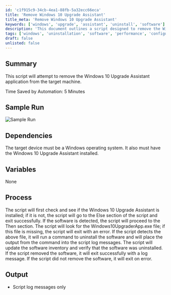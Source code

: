 ```yaml
---
id: 'c1f915c9-34cb-4ea1-88fb-5a32ecc66eca'
title: 'Remove Windows 10 Upgrade Assistant'
title_meta: 'Remove Windows 10 Upgrade Assistant'
keywords: ['windows', 'upgrade', 'assistant', 'uninstall', 'software']
description: 'This document outlines a script designed to remove the Windows 10 Upgrade Assistant application from a target machine, detailing the process, dependencies, and expected outcomes.'
tags: ['windows', 'uninstallation', 'software', 'performance', 'configuration']
draft: false
unlisted: false
---
```

## Summary

This script will attempt to remove the Windows 10 Upgrade Assistant application from the target machine.

Time Saved by Automation: 5 Minutes

## Sample Run

![Sample Run](../../../static/img/Windows---Uninstall-Win-10-Update-Assistant/image_1.png)

## Dependencies

The target device must be a Windows operating system. It also must have the Windows 10 Upgrade Assistant installed.

## Variables

None

## Process

The script will first check and see if the Windows 10 Upgrade Assistant is installed; if it is not, the script will go to the Else section of the script and exit successfully. If the software is detected, the script will proceed to the Then section. The script will look for the Windows10UpgraderApp.exe file; if this file is missing, the script will exit with an error. If the script detects the above file, it will run a command to uninstall the software and will place the output from the command into the script log messages. The script will update the software inventory and verify that the software was uninstalled. If the script removed the software, it will exit successfully with a log message. If the script did not remove the software, it will exit on error.

## Output

- Script log messages only












